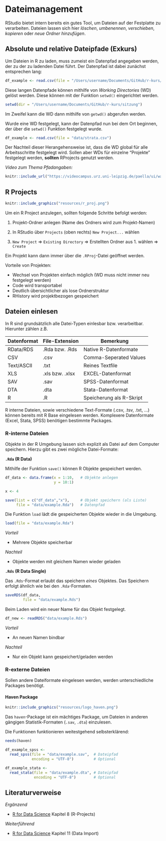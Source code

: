 # Dateimanagement

RStudio bietet intern bereits ein gutes Tool, um Dateien auf der Festplatte zu verarbeiten. Dateien lassen sich hier *löschen*, *umbenennen*, *verschieben*, *kopieren* oder *neue Ordner hinzufügen*.

## Absolute und relative Dateipfade (Exkurs)

Um Dateien in R zu laden, muss zumeist ein Datenpfad angegeben werden, der zu der zu ladenden Datei führt. Der Datenpfad ist dabei zunächst entsprechen lang:

```r
df_example <- read.csv(file = "/Users/username/Documents/GitHub/r-kurs/sitzung/data/strata.csv")
```

Diese langen Datenpfade können mithilfe von *Working Directories* (WD) gelöst werden. Diese können mit der Funktion `setwd()` eingerichtet werden.

```r
setwd(dir = "/Users/username/Documents/GitHub/r-kurs/sitzung")
```

Im Zweifel kann die WD dann mithilfe von `getwd()` abgerufen werden.

Wurde eine WD festgelegt, kann der Datenpfad nun bei dem Ort beginnen, der über die `setwd()` Funktion festgelegt wurde.

```r
df_example <- read.csv(file = "data/strata.csv")
```

Der Nachteil dieser Herangehensweise ist, dass die WD global für alle Arbeitsschritte festgelegt wird. Sollen aber WDs für einzelne "Projekte" festgelegt werden, **sollten** RProjects genutzt werden.


*Video zum Thema Pfadangaben:*

```r
knitr::include_url("https://videocampus.urz.uni-leipzig.de/paella/ui/watch.html?id=5c6f7375-c590-4156-931f-a58eb8bc7dc1")
```

## R Projects

```r
knitr::include_graphics("resources/r_proj.png")
```

Um ein R Project anzulegen, sollten folgende Schritte befolgt werden:

1. Projekt-Ordner anlegen (Name des Ordners wird zum Projekt-Namen)

2. In RStudio über `Projects` (oben rechts) `New Project...` wählen

3. `New Project` $\Rightarrow$ `Existing Directory` $\Rightarrow$ Erstellten Ordner aus 1. wählen $\Rightarrow$ `Create`

Ein Projekt kann dann immer über die `.RProj`-Datei geöffnet werden.

Vorteile von Projekten:

- Wechsel von Projekten einfach möglich (WD muss nicht immer neu festgelegt werden)
- Code wird transportabel
- Deutlich übersichtlicher als lose Ordnerstruktur
- RHistory wird projektbezogen gespeichert

## Dateien einlesen

In R sind grundsätzlich alle Datei-Typen einlesbar bzw. verarbeitbar. Hierunter zählen z.B.

Datenformat | File-Extension    | Bemerkung
----------- | --------------    | --------
 RData/RDS  | .Rda bzw. .Rds    | Native R-Datenformate
 CSV        | .csv              | Comma-Seperated Values
 Text/ASCII | .txt              | Reines Textfile
 XLS        | .xls bzw. .xlsx   | EXCEL-Datenformat
 SAV        | .sav              | SPSS-Datenformat
 DTA        | .dta              | Stata-Datenformat
 R          | .R                | Speicherung als R-Skript
 
R interne Dateien, sowie verschiedene Text-Formate (.csv, .tsv, .txt, ...) können bereits mit R Base eingelesen werden. Komplexere Datenformate (Excel, Stata, SPSS) benötigen bestimmte Packages.

### R-interne Dateien

Objekte in der R Umgebung lassen sich explizit als Datei auf dem Computer speichern. 
Hierzu gibt es zwei mögliche Datei-Formate:

**`.Rda` (R Data)**

Mithilfe der Funktion `save()` können R Objekte gespeichert werden.

```r
df_data <- data.frame(x = 1:10,   # Objekte anlegen
                      y = 10:1)

x <- 4

save(list = c("df_data","x"),     # Objekt speichern (als Liste)
     file = "data/example.Rda")   # Datenpfad
```

Die Funktion `load` lädt die gespeicherten Objekte wieder in die Umgebung.

```r
load(file = "data/example.Rda")
```

*Vorteil*

- Mehrere Objekte speicherbar

*Nachteil*

- Objekte werden mit gleichem Namen wieder geladen

**`.Rds` (R Data Single)**

Das `.Rds`-Format erlaubt das speichern *eines* Objektes. Das Speichern erfolgt
ähnlich wie bei den `.Rda`-Formaten.

```r
saveRDS(df_data,
        file = "data/example.Rds")
```

Beim Laden wird ein neuer Name für das Objekt festgelegt.

```r
df_new <- readRDS("data/example.Rds")
```

*Vorteil*

- An neuen Namen bindbar

*Nachteil*

- Nur ein Objekt kann gespeichert/geladen werden
 
### R-externe Dateien

Sollen andere Dateiformate eingelesen werden, werden unterschiedliche Packages benötigt.

#### Haven Package

```r
knitr::include_graphics("resources/logo_haven.png")
```

Das `haven`-Package ist ein mächtiges Package, um Dateien in anderen gängigen 
Statistik-Formaten (`.sav`, `.dta`) einzulesen.

Die Funktionen funktionieren weitestgehend selbsterklärend:

```r
needs(haven)

df_example_spss <- 
  read_spss(file = "data/example.sav",  # Dateipfad
            encoding = "UTF-8")         # Optional

df_example_stata <- 
  read_stata(file = "data/example.dta", # Dateipfad
             encoding = "UTF-8")        # Optional
```

## Literaturverweise

*Ergänzend*

- [R for Data Science](https://r4ds.had.co.nz/workflow-projects.html) Kapitel 8 (R-Projects)

*Weiterführend*

- [R for Data Science](https://r4ds.had.co.nz/workflow-projects.html) Kapitel 11 (Data Import)

::: {.invisible style="display:none"}
@wickham2016r
:::




